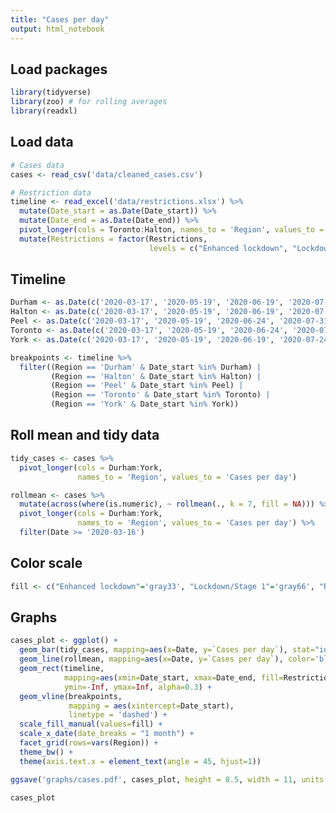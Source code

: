 ```yaml
---
title: "Cases per day"
output: html_notebook
---
```


## Load packages
```r
library(tidyverse)
library(zoo) # for rolling averages
library(readxl)
```

## Load data
```r
# Cases data
cases <- read_csv('data/cleaned_cases.csv')

# Restriction data
timeline <- read_excel('data/restrictions.xlsx') %>% 
  mutate(Date_start = as.Date(Date_start)) %>% 
  mutate(Date_end = as.Date(Date_end)) %>% 
  pivot_longer(cols = Toronto:Halton, names_to = 'Region', values_to = 'Restrictions') %>% 
  mutate(Restrictions = factor(Restrictions, 
                               levels = c("Enhanced lockdown", "Lockdown/Stage 1", "Red/Stage 2/Modified Stage 2", "Green/Stage 3", "Orange/Gathering limits")))
```

## Timeline
```r
Durham <- as.Date(c('2020-03-17', '2020-05-19', '2020-06-19', '2020-07-24', '2020-11-16', '2020-11-23', '2020-12-26', '2021-02-16'))
Halton <- as.Date(c('2020-03-17', '2020-05-19', '2020-06-19', '2020-07-24', '2020-11-16', '2020-12-26', '2021-02-16'))
Peel <- as.Date(c('2020-03-17', '2020-05-19', '2020-06-24', '2020-07-31', '2020-09-18', '2020-10-10', '2020-11-23', '2020-12-26', '2021-03-19'))
Toronto <- as.Date(c('2020-03-17', '2020-05-19', '2020-06-24', '2020-07-31', '2020-09-18', '2020-10-10', '2020-11-23', '2020-12-26', '2021-03-19'))
York <- as.Date(c('2020-03-17', '2020-05-19', '2020-06-19', '2020-07-24', '2020-10-19', '2020-11-07', '2020-11-16', '2020-12-14', '2020-12-26', '2021-02-22'))

breakpoints <- timeline %>% 
  filter((Region == 'Durham' & Date_start %in% Durham) |
         (Region == 'Halton' & Date_start %in% Halton) |
         (Region == 'Peel' & Date_start %in% Peel) |
         (Region == 'Toronto' & Date_start %in% Toronto) |
         (Region == 'York' & Date_start %in% York))
```

## Roll mean and tidy data
```r
tidy_cases <- cases %>% 
  pivot_longer(cols = Durham:York, 
               names_to = 'Region', values_to = 'Cases per day')

rollmean <- cases %>% 
  mutate(across(where(is.numeric), ~ rollmean(., k = 7, fill = NA))) %>% 
  pivot_longer(cols = Durham:York, 
               names_to = 'Region', values_to = 'Cases per day') %>% 
  filter(Date >= '2020-03-16')
```

## Color scale
```r
fill <- c("Enhanced lockdown"='gray33', "Lockdown/Stage 1"='gray66', "Red/Stage 2/Modified Stage 2"='red', "Green/Stage 3"='green', "Orange/Gathering limits"='orange')
```

## Graphs
```r
cases_plot <- ggplot() +
  geom_bar(tidy_cases, mapping=aes(x=Date, y=`Cases per day`), stat="identity") +
  geom_line(rollmean, mapping=aes(x=Date, y=`Cases per day`), color='blue') +
  geom_rect(timeline, 
            mapping=aes(xmin=Date_start, xmax=Date_end, fill=Restrictions),
            ymin=-Inf, ymax=Inf, alpha=0.3) +
  geom_vline(breakpoints,
             mapping = aes(xintercept=Date_start),
             linetype = 'dashed') +
  scale_fill_manual(values=fill) +
  scale_x_date(date_breaks = "1 month") +
  facet_grid(rows=vars(Region)) +
  theme_bw() +
  theme(axis.text.x = element_text(angle = 45, hjust=1))

ggsave('graphs/cases.pdf', cases_plot, height = 8.5, width = 11, units = 'in')

cases_plot
```